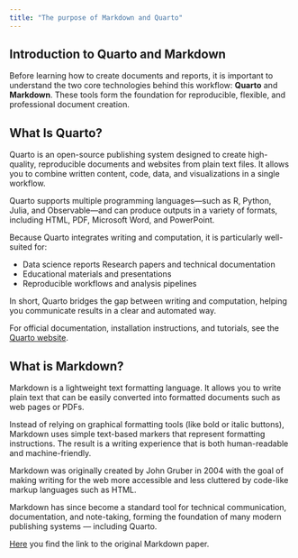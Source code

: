 ```yaml
---
title: "The purpose of Markdown and Quarto"
---
```


## Introduction to Quarto and Markdown

Before learning how to create documents and reports, it is important to understand the two core technologies behind this workflow: **Quarto** and **Markdown**. These tools form the foundation for reproducible, flexible, and professional document creation.

## What Is Quarto?

Quarto is an open-source publishing system designed to create high-quality, reproducible documents and websites from plain text files. It allows you to combine written content, code, data, and visualizations in a single workflow.

Quarto supports multiple programming languages—such as R, Python, Julia, and Observable—and can produce outputs in a variety of formats, including HTML, PDF, Microsoft Word, and PowerPoint.

Because Quarto integrates writing and computation, it is particularly well-suited for:

-   Data science reports Research papers and technical documentation
-   Educational materials and presentations
-   Reproducible workflows and analysis pipelines

In short, Quarto bridges the gap between writing and computation, helping you communicate results in a clear and automated way.

::: {.column-margin}

::: reading

For official documentation, installation instructions, and tutorials, see the [Quarto website](https://quarto.org/).

:::

:::

## What is Markdown? 

Markdown is a lightweight text formatting language. It allows you to write plain text that can be easily converted into formatted documents such as web pages or PDFs.

Instead of relying on graphical formatting tools (like bold or italic buttons), Markdown uses simple text-based markers that represent formatting instructions. The result is a writing experience that is both human-readable and machine-friendly.

Markdown was originally created by John Gruber in 2004 with the goal of making writing for the web more accessible and less cluttered by code-like markup languages such as HTML.

Markdown has since become a standard tool for technical communication, documentation, and note-taking, forming the foundation of many modern publishing systems — including Quarto.

::: {.column-margin}

::: reading

[Here](https://daringfireball.net/projects/markdown/) you find the link to the original Markdown paper.

:::

:::
